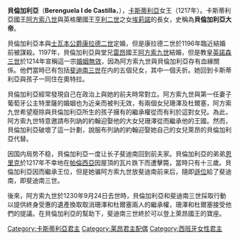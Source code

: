 {{noteTA
|1=zh:若昂; zh-tw:約翰;
|2=zh:曼努埃尔; zh-tw:曼紐;
|3=zh:塞巴斯蒂昂; zh-tw:塞巴斯蒂安;
|4=zh:阿拉贡; zh-tw:亞拉岡;
|5=zh:卡斯蒂利亚; zh-tw:卡斯提爾;
|6=zh:费利佩; zh-tw:菲利普;
|7=zh:杜瓦尔特; zh-tw:杜阿爾特;
|8=zh:费尔南多; zh-tw:斐迪南;
|9=zh:费南度; zh-tw:斐迪南;
|10=zh:腓力; zh-tw:菲利普;
|11=zh:费南多; zh-tw:斐迪南;
|12=zh:曼努埃爾; zh-tw:曼紐;
|13=zh:費南多; zh-tw:斐迪南;
|14=zh:阿拉貢; zh-tw:亞拉岡;
|15=zh:卡斯蒂利亞; zh-tw:卡斯提爾;
|16=zh:費利佩; zh-tw:菲利普;
|17=zh:杜瓦爾特; zh-tw:杜阿爾特;
|18=zh:萊昂; zh-tw:雷昂;
|19=zh:費爾南多; zh-tw:斐迪南;
|20=zh:菲利佩; zh-tw:菲利普
}}
{{Infobox royalty
| type         = monarch
| name         = 贝伦加利亚
| image        = Berenguela_I_de_Castilla_(Ayuntamiento_de_León).jpg
| image_size   = 150px
| caption      = 
| succession   = [[卡斯蒂利亚君主列表|卡斯蒂利亚女王]] 及 {{link-en|托萊多王國|Kingdom of Toledo}}
| reign        = 1217年6月6日－1217年8月31日
| predecessor  = [[恩里克一世_(卡斯蒂利亞)|恩里克一世 (卡斯蒂利亞)]]
| successor    = [[費爾南多三世_(卡斯蒂利亞)|費爾南多三世 (卡斯蒂利亞)]]
| succession1  = {{link-en|雷昂王后|List of Leonese consorts}}
| reign1       = 1197年－1204年
| reign-type1  = 任期
| spouse       = [[康拉德二世_(士瓦本)|康拉德二世 (士瓦本)]]<br />m.1187 – dec.1196<br />[[阿方索九世_(莱昂)|阿方索九世]]<br />m.1197 – annul.1204
| spouse-type  = 配偶
| issue        = [[費爾南多三世_(卡斯蒂利亞)|費爾南多三世 (卡斯蒂利亞)]]<br />{{tsl|en|Alfonso of Molina||Alfonso of Molina}}<br />{{tsl|en|Berengaria of León||Berengaria of León}}
| issue-link   = #Alfonso IX
| issue-pipe   = more...
| house        = [[伊夫雷亞王朝|伊夫雷亞王朝]]
| father       = [[阿方索八世_(卡斯蒂利亚)|阿方索八世 (卡斯蒂利亚)]]
| mother       = [[英格兰的埃莉诺|英格兰的埃莉诺]]
| birth_date   = 1179年 或 1180年
| birth_place  = [[布尔戈斯|布尔戈斯]]
| death_date   = 1246年11月8日 (66歲)
| death_place  = {{tsl|en|Las Huelgas||Las Huelgas}} near Burgos
| burial_date  =
| burial_place = {{tsl|en|Las Huelgas||Las Huelgas}} near Burgos
| religion     = [[天主教會|天主教會]]
}}

'''貝倫加利亞'''（'''Berenguela I de Castilla'''，{{bd|1179年||1246年||catIdx=B}}），[[卡斯蒂利亞|卡斯蒂利亞]]女王（1217年）。卡斯蒂利亞國王[[阿方索八世_(卡斯蒂利亞)|阿方索八世]]與英格蘭國王[[亨利二世_(英格蘭)|亨利二世]]之女[[英格兰的埃莉诺|埃莉諾]]的長女，史稱為'''貝倫加利亞大帝'''。

貝倫加利亞本與[[士瓦本公爵|士瓦本公爵]][[康拉德二世_(士瓦本)|康拉德二世]]定婚，但是康拉德二世於1196年臨近結婚前被謀殺。1197年，貝倫加利亞與堂兄[[雷昂王國|雷昂]]國王[[阿方索九世_(萊昂)|阿方索九世]]結婚，但是教皇[[英諾森三世|英諾森三世]]於1214年宣稱這一宗[[婚姻無效|婚姻無效]]，因為阿方索九世與貝倫加利亞存有血緣關係。他們當時已有包括[[斐迪南三世_(卡斯蒂利亞)|斐迪南三世]]在内的五個兒女，其中一個夭折。她回到卡斯蒂利亞與孩子一同住在奧特拉。

貝倫加利亞經常發現自己在政治上與她的前夫時常對立。阿方索九世與第一任妻子葡萄牙公主特里薩的婚姻也为近亲而被判无效，有兩個女兒珊澤及杜爾塞，阿方索九世希望廢除與貝倫加利亞所生的孩子擁有的繼承權從而有利於這對女兒。為此，阿方索九世特意邀請布列訥的約翰迎娶他的大女兒珊澤從而繼承他的王國。然而，貝倫加利亞破壞了這一計劃，說服布列訥的約翰迎娶她自己的女兒萊昂的貝倫加利亞代替。

因国内局势不稳，貝倫加利亞一度让长子斐迪南回到前夫家。貝倫加利亞的弟弟[[恩里克一世_(卡斯蒂利亞)|恩里克]]於1217年不幸地在[[帕倫西亞|帕倫西亞]]因屋頂的瓦片跌下而遭擊斃，當時只有十三歲。貝倫加利亞因而繼承王位，但是她骗阿方索九世放斐迪南前来后，隨即[[遜位|遜位]]給了斐迪南，即斐迪南三世。

後來，阿方索九世於1230年9月24日去世時，貝倫加利亞和斐迪南三世採取行動以提供終身受惠的遺產換取取消珊澤和杜爾塞兩人的繼承權，珊澤和杜爾塞接受他們的提議。在貝倫加利亞的幫助下，斐迪南三世終於可以登上萊昂國王的寶座。

{{s-start}}
{{s-hou|[[伊夫雷亞王朝|伊夫雷亞王朝]]||1179年||1246年11月8日}}
{{s-reg}}
{{s-bef|before=[[恩里克一世_(卡斯蒂利亞)|恩里克一世]]}}
{{s-ttl|title=[[卡斯蒂利亞君主列表|卡斯蒂利亞女王]]|years=1217年6月6日－1217年8月30日}}
{{s-aft|after=[[斐迪南三世_(卡斯蒂利亞)|斐迪南三世]]}}
{{end box}}

{{卡斯提亞君主}}
{{Authority control}}
[[Category:卡斯蒂利亞君主|Category:卡斯蒂利亞君主]]
[[Category:莱昂君主配偶|Category:莱昂君主配偶]]
[[Category:西班牙女性君主|Category:西班牙女性君主]]